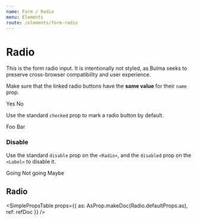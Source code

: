 ```yaml
---
name: Form / Radio
menu: Elements
route: /elements/form-radio
---
```




# Radio

This is the form radio input.
It is intentionally not styled, as Bulma seeks to preserve cross-browser compatibility and user experience.

Make sure that the linked radio buttons have the **same value** for their `name` prop.

<Playground>
  <Control>
    <Label>
      <Radio name="answer" /> Yes
    </Label>
    <Label>
      <Radio name="answer" /> No
    </Label>
  </Control>
</Playground>

Use the standard `checked` prop to mark a radio button by default.

<Playground>
  <Control>
    <Label>
      <Radio name="foobar" /> Foo
    </Label>
    <Label>
      <Radio name="foobar" checked /> Bar
    </Label>
  </Control>
</Playground>

### Disable

Use the standard `disable` prop on the `<Radio>`, and the `disabled` prop on the `<Label>` to disable it.

<Playground>
  <Control>
    <Label>
      <Radio name="rsvp" /> Going
    </Label>
    <Label>
      <Radio name="rsvp" /> Not going
    </Label>
    <Label disabled>
      <Radio name="rsvp" disabled /> Maybe
    </Label>
  </Control>
</Playground>

## Radio

<SimplePropsTable
  props={{
    as: AsProp.makeDoc(Radio.defaultProps.as),
    ref: refDoc
  }}
/>

<AsProp component={Radio} componentName="Radio" />
